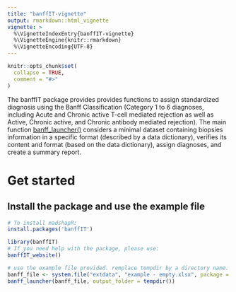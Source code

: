 ```yaml
---
title: "banffIT-vignette"
output: rmarkdown::html_vignette
vignette: >
  %\VignetteIndexEntry{banffIT-vignette}
  %\VignetteEngine{knitr::rmarkdown}
  %\VignetteEncoding{UTF-8}
---
```


```r
knitr::opts_chunk$set(
  collapse = TRUE,
  comment = "#>"
)
```

The banffIT package provides provides functions to assign standardized diagnosis 
using the Banff Classification (Category 1 to 6 diagnoses, including Acute 
and Chronic active T-cell mediated rejection as well as Active, 
Chronic active, and Chronic antibody mediated rejection). The main function 
[banff_launcher()](https://PersonalizedTransplantCare.github.io/banffIT-documentation/reference/banff_launcher.html)
considers a minimal dataset containing biopsies information in a specific 
format (described by a data dictionary), verifies its content and format 
(based on the data dictionary), assign diagnoses, and create a summary 
report.

# Get started

## Install the package and use the example file

```r
# To install madshapR:
install.packages('banffIT')

library(banffIT)
# If you need help with the package, please use:
banffIT_website()

# use the example file provided. remplace tempdir by a directory name.
banff_file <- system.file("extdata", "example - empty.xlsx", package = "banffIT")
banff_launcher(banff_file, output_folder = tempdir())

```
